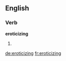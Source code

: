 ==English==

===Verb===
'''eroticizing'''

# {{present participle of|eroticize}}

[[de:eroticizing]]
[[fr:eroticizing]]